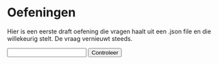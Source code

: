 #  Oefeningen

Hier is een eerste draft oefening die vragen haalt uit een .json file en die willekeurig stelt. De vraag vernieuwt steeds. 

<div>
  <p id="question"></p>
  <input type="text" id="answer-input">
  <button onclick="checkAnswer()">Controleer</button>
  <p id="result" style="display: none;"></p>
</div>

<script>
  let quizData = [];

  function loadQuizData() {
    fetch('vragenbank_oefeningen.json')
      .then(response => response.json())
      .then(data => {
        quizData = data;
        loadQuestion();
      });
  }

  function loadQuestion() {
    const randomIndex = Math.floor(Math.random() * quizData.length);
    const question = quizData[randomIndex].question;
    const answer = quizData[randomIndex].answer;
    document.getElementById('question').textContent = question;
    document.getElementById('answer-input').value = '';
    document.getElementById('result').style.display = 'none';
  }

  function checkAnswer() {
    const userInput = document.getElementById("answer-input").value;
    const currentQuestion = document.getElementById('question').textContent;
    const correctAnswer = quizData.find(q => q.question === currentQuestion).answer;
    if (userInput.toLowerCase() === correctAnswer.toLowerCase()) {
      document.getElementById('result').textContent = 'Correct!';
      document.getElementById('result').style.color = 'green';
    } else {
      document.getElementById('result').textContent = 'Niet correct, het juiste antwoord is ' + correctAnswer + '.';
      document.getElementById('result').style.color = 'red';
    }
    document.getElementById('result').style.display = 'block';
    setTimeout(loadQuestion, 2000);
  }

  loadQuizData();
</script>
